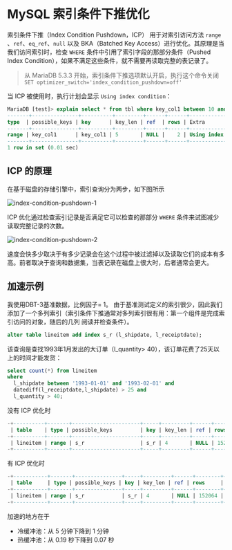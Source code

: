 # MySQL 索引条件下推优化

索引条件下推（Index Condition Pushdown，ICP） 用于对索引访问方法 `range` 、`ref`、`eq_ref`、`null` 以及 BKA（Batched Key Access）进行优化。其原理是当我们访问索引时，检查 `WHERE` 条件中引用了索引字段的那部分条件（Pushed Index Condition），如果不满足这些条件，就不需要再读取完整的表记录了。

> 从 MariaDB 5.3.3 开始，索引条件下推选项默认开启，执行这个命令关闭 `SET optimizer_switch='index_condition_pushdown=off'`

当 ICP 被使用时，执行计划会显示 `Using index condition`：

```sql
MariaDB [test]> explain select * from tbl where key_col1 between 10 and 11 and key_col2 like '%foo%';
-------+---------------+----------+---------+------+------+-----------------------+
type  | possible_keys | key      | key_len | ref  | rows | Extra                 |
-------+---------------+----------+---------+------+------+-----------------------+
range | key_col1      | key_col1 | 5       | NULL |    2 | Using index condition |
-------+---------------+----------+---------+------+------+-----------------------+
1 row in set (0.01 sec)
```

## ICP 的原理

在基于磁盘的存储引擎中，索引查询分为两步，如下图所示

![index-condition-pushdown-1](https://mariadb.com/kb/en/index-condition-pushdown/+image/index-access-2phases)

ICP 优化通过检查索引记录是否满足它可以检查的那部分 `WHERE` 条件来试图减少读取完整记录的次数。

![index-condition-pushdown-2](https://mariadb.com/kb/en/index-condition-pushdown/+image/index-access-with-icp)

速度会快多少取决于有多少记录会在这个过程中被过滤掉以及读取它们的成本有多高。前者取决于查询和数据集，当表记录在磁盘上很大时，后者通常会更大。

## 加速示例

我使用DBT-3基准数据，比例因子= 1。 由于基准测试定义的索引很少，因此我们添加了一个多列索引（索引条件下推通常对多列索引很有用：第一个组件是完成索引访问的对象，随后的几列 阅读并检查条件）。

```sql
alter table lineitem add index s_r (l_shipdate, l_receiptdate);
```

该查询是查找1993年1月发出的大订单（l_quantity> 40），该订单花费了25天以上的时间才能发货：

```sql
select count(*) from lineitem
where
  l_shipdate between '1993-01-01' and '1993-02-01' and
  datediff(l_receiptdate,l_shipdate) > 25 and
  l_quantity > 40;
```

没有 ICP 优化时

```sql
-+----------+-------+----------------------+-----+---------+------+--------+-------------+
 | table    | type | possible_keys         | key | key_len | ref | rows    | Extra       |
-+----------+-------+----------------------+-----+---------+------+--------+-------------+
 | lineitem | range | s_r                  | s_r | 4       | NULL | 152064 | Using where |
-+----------+-------+----------------------+-----+---------+------+--------+-------------+
```

有 ICP 优化时

```sql
-+-----------+-------+---------------+-----+---------+------+--------+------------------------------------+
 | table     | type | possible_keys | key | key_len | ref | rows     | Extra                              |
-+-----------+-------+---------------+-----+---------+------+--------+------------------------------------+
 | lineitem | range | s_r            | s_r | 4       | NULL | 152064 | Using index condition; Using where |
-+-----------+-------+---------------+-----+---------+------+--------+------------------------------------+
```

加速的地方在于

- 冷缓冲池：从 5 分钟下降到 1 分钟
- 热缓冲池：从 0.19 秒下降到 0.07 秒